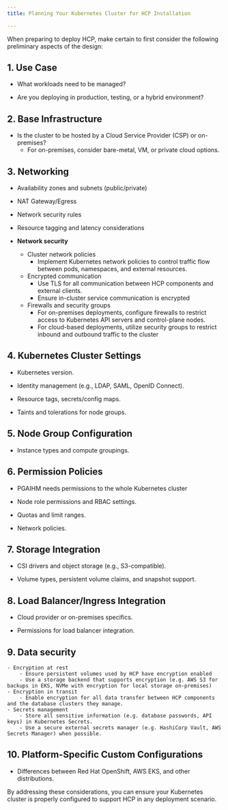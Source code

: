 ```yaml
---
title: Planning Your Kubernetes Cluster for HCP Installation

---
```


When preparing to deploy HCP, make certain to first consider the following preliminary aspects of the design:

## 1. Use Case

-   What workloads need to be managed?

-   Are you deploying in production, testing, or a hybrid environment?

## 2. Base Infrastructure

-   Is the cluster to be hosted by a Cloud Service Provider (CSP) or on-premises?
    -   For on-premises, consider bare-metal, VM, or private cloud options.

## 3. Networking

-   Availability zones and subnets (public/private)

-   NAT Gateway/Egress

-   Network security rules

-   Resource tagging and latency considerations

-   **Network security**

    -   Cluster network policies
        -   Implement Kubernetes network policies to control traffic flow between pods, namespaces, and external resources.
    -   Encrypted communication
        -   Use TLS for all communication between HCP components and external clients.
        -   Ensure in-cluster service communication is encrypted
    -   Firewalls and security groups
        -   For on-premises deployments, configure firewalls to restrict access to Kubernetes API servers and control-plane nodes.
        -   For cloud-based deployments, utilize security groups to restrict inbound and outbound traffic to the cluster

## 4. Kubernetes Cluster Settings

-   Kubernetes version.

-   Identity management (e.g., LDAP, SAML, OpenID Connect).

-   Resource tags, secrets/config maps.

-   Taints and tolerations for node groups.

## 5. Node Group Configuration

-   Instance types and compute groupings.

## 6. Permission Policies

-   PGAIHM needs permissions to the whole Kubernetes cluster

-   Node role permissions and RBAC settings.

-   Quotas and limit ranges.

-   Network policies.

## 7. Storage Integration

-   CSI drivers and object storage (e.g., S3-compatible).

-   Volume types, persistent volume claims, and snapshot support.

## 8. Load Balancer/Ingress Integration

-   Cloud provider or on-premises specifics.

-   Permissions for load balancer integration.

## 9. Data security

```
- Encryption at rest
    - Ensure persistent volumes used by HCP have encryption enabled
    - Use a storage backend that supports encryption (e.g. AWS S3 for backups in EKS, NVMe with encryption for local storage on-premises)
- Encryption in transit
    - Enable encryption for all data transfer between HCP components and the database clusters they manage.
- Secrets management
    - Store all sensitive information (e.g. database passwords, API keys) in Kubernetes Secrets.
    - Use a secure external secrets manager (e.g. HashiCorp Vault, AWS Secrets Manager) when possible.
```

## 10. Platform-Specific Custom Configurations

-   Differences between Red Hat OpenShift, AWS EKS, and other distributions.

By addressing these considerations, you can ensure your Kubernetes cluster is properly configured to support HCP in any deployment scenario.
